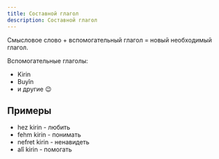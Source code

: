 ```yaml
---
title: Составной глагол
description: Составной глагол
---
```


Смысловое слово + вспомогательный глагол = новый необходимый глагол.

Вспомогательные глаголы:

* Kirin
* Buyîn
* и другие 😉

## Примеры

* hez kirin - любить
* fehm kirin - понимать
* nefret kirin - ненавидеть
* alî kirin - помогать